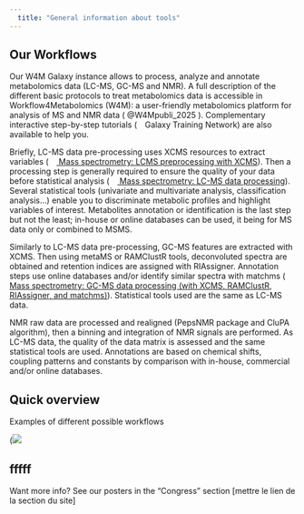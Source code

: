 ---
  title: "General information about tools"
---


## Our Workflows

Our W4M Galaxy instance allows to process, analyze and annotate metabolomics data (LC-MS, GC-MS and NMR). 
A full description of the different basic protocols to treat metabolomics data is accessible in Workflow4Metabolomics (W4M): 
a user-friendly metabolomics platform for analysis of MS and NMR data ( @W4Mpubli_2025 ). 
Complementary interactive step-by-step tutorials 
(![](https://training.galaxyproject.org/training-material/assets/images/GTN-60px.png){height=1em}Galaxy Training Network) 
are also available to help you.

Briefly, LC-MS data pre-processing uses XCMS resources to extract variables 
([![](https://training.galaxyproject.org/training-material/assets/images/GTN-60px.png){height=1em} Mass spectrometry: LCMS preprocessing with XCMS](https://training.galaxyproject.org/training-material/topics/metabolomics/tutorials/lcms-preprocessing/tutorial.html)). 
Then a processing step is generally required to ensure the quality of your data before statistical analysis 
([![](https://training.galaxyproject.org/training-material/assets/images/GTN-60px.png){height=1em} Mass spectrometry: LC-MS data processing](https://training.galaxyproject.org/training-material/topics/metabolomics/tutorials/lcms-dataprocessing/tutorial.html)). 
Several statistical tools (univariate and multivariate analysis, classification analysis…) enable you to 
discriminate metabolic profiles and highlight variables of interest. Metabolites annotation or identification 
is the last step but not the least; in-house or online databases can be used, it being for MS data only or combined to MSMS.

Similarly to LC-MS data pre-processing, GC-MS features are extracted with XCMS. 
Then using metaMS or RAMClustR tools, deconvoluted spectra are obtained and retention indices are assigned with RIAssigner. 
Annotation steps use online databases and/or identify similar spectra with matchms 
([![](https://training.galaxyproject.org/training-material/assets/images/GTN-60px.png){height=1em} Mass spectrometry: GC-MS data processing (with XCMS, RAMClustR, RIAssigner, and matchms)](https://training.galaxyproject.org/training-material/topics/metabolomics/tutorials/gc_ms_with_xcms/tutorial.html)). 
Statistical tools used are the same as LC-MS data.

NMR raw data are processed and realigned (PepsNMR package and CluPA algorithm), 
then a binning and integration of NMR signals are performed. 
As LC-MS data, the quality of the data matrix is assessed and the same statistical tools are used. 
Annotations are based on chemical shifts, coupling patterns and constants by comparison with in-house, 
commercial and/or online databases.

## Quick overview

Examples of different possible workflows

(![](https://raw.githubusercontent.com/workflow4metabolomics/workflow4metabolomics/refs/heads/master/images/workflow/bigpicture.png)

## fffff

Want more info? See our posters in the “Congress” section [mettre le lien de la section du site]
